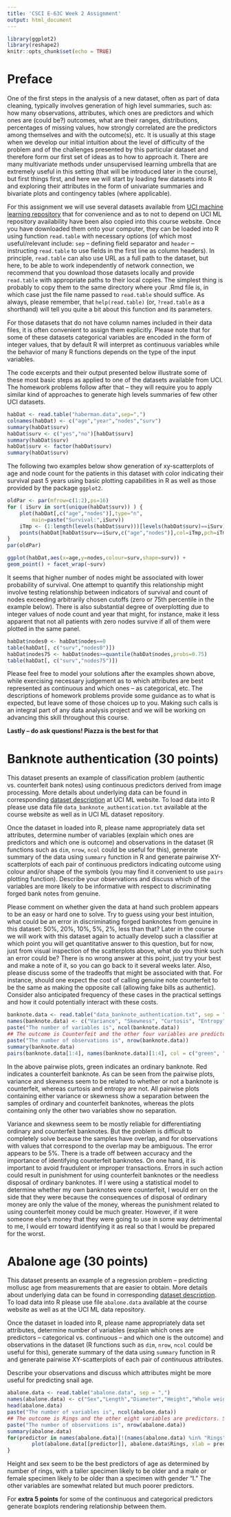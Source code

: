 ```yaml
---
title: 'CSCI E-63C Week 2 Assignment'
output: html_document
---
```


```r
library(ggplot2)
library(reshape2)
knitr::opts_chunk$set(echo = TRUE)
```

# Preface

One of the first steps in the analysis of a new dataset, often as part of data cleaning, typically involves generation of high level summaries, such as: how many observations, attributes, which ones are predictors and which ones are (could be?) outcomes, what are their ranges, distributions, percentages of missing values, how strongly correlated are the predictors among themselves and with the outcome(s), etc.  It is usually at this stage when we develop our initial intuition about the level of difficulty of the problem and of the challenges presented by this particular dataset and therefore form our first set of ideas as to how to approach it.  There are many multivariate methods under unsupervised learning umbrella that are extremely useful in this setting (that will be introduced later in the course), but first things first, and here we will start by loading few datasets into R and exploring their attributes in the form of univariate summaries and bivariate plots and contingency tables (where applicable).

For this assignment we will use several datasets available from [UCI machine learning repository](http://archive.ics.uci.edu/ml/datasets.html) that for convenience and as to not to depend on UCI ML repository availability have been also copied into this course website. Once you have downloaded them onto your computer, they can be loaded into R using function `read.table` with necessary options (of which most useful/relevant include: `sep` -- defining field separator and `header` -- instructing `read.table` to use fields in the first line as column headers). In principle, `read.table` can also use URL as a full path to the dataset, but here, to be able to work independently of network connection, we recommend that you download those datasets locally and provide `read.table` with appropriate paths to their local copies.  The simplest thing is probably to copy them to the same directory where your .Rmd file is, in which case just the file name passed to `read.table` should suffice.  As always, please remember, that `help(read.table)` (or, `?read.table` as a shorthand) will tell you quite a bit about this function and its parameters.

For those datasets that do not have column names included in their data files, it is often convenient to assign them explicitly. Please note that for some of these datasets categorical variables are encoded in the form of integer values, that by default R will interpret as continuous variables while the behavior of many R functions depends on the type of the input variables.

The code excerpts and their output presented below illustrate some of these most basic steps as applied to one of the datasets available from UCI. The homework problems follow after that -- they will require you to apply similar kind of approaches to generate high levels summaries of few other UCI datasets.

```r
habDat <- read.table("haberman.data",sep=",")
colnames(habDat) <- c("age","year","nodes","surv")
summary(habDat$surv)
habDat$surv <- c("yes","no")[habDat$surv]
summary(habDat$surv)
habDat$surv <- factor(habDat$surv)
summary(habDat$surv)
```

The following two examples below show generation of xy-scatterplots of age and node count for the patients in this dataset with color indicating their survival past 5 years using basic plotting capabilities in R as well as those provided by the package `ggplot2`.

```r
oldPar <- par(mfrow=c(1:2),ps=16)
for ( iSurv in sort(unique(habDat$surv)) ) {
    plot(habDat[,c("age","nodes")],type="n",
        main=paste("Survival:",iSurv))
    iTmp <- (1:length(levels(habDat$surv)))[levels(habDat$surv)==iSurv]
    points(habDat[habDat$surv==iSurv,c("age","nodes")],col=iTmp,pch=iTmp)
}
par(oldPar)
```

```r
ggplot(habDat,aes(x=age,y=nodes,colour=surv,shape=surv)) + 
geom_point() + facet_wrap(~surv)
```

It seems that higher number of nodes might be associated with lower probability of survival. One attempt to quantify this relationship might involve testing relationship between indicators of survival and count of nodes exceeding arbitrarily chosen cutoffs (zero or 75th percentile in the example below). There is also substantial degree of overplotting due to integer values of node count and year that might, for instance, make it less apparent that not all patients with zero nodes survive if all of them were plotted in the same panel.  

```r
habDat$nodes0 <- habDat$nodes==0
table(habDat[, c("surv","nodes0")])
habDat$nodes75 <- habDat$nodes>=quantile(habDat$nodes,probs=0.75)
table(habDat[, c("surv","nodes75")])
```

Please feel free to model your solutions after the examples shown above, while exercising necessary judgement as to which attributes are best represented as continuous and which ones -- as categorical, etc.  The descriptions of homework problems provide some guidance as to what is expected, but leave some of those choices up to you. Making such calls is an integral part of any data analysis project and we will be working on advancing this skill throughout
this course.

**Lastly -- do ask questions!  Piazza is the best for that**

# Banknote authentication (30 points)

This dataset presents an example of classification problem (authentic vs. counterfeit bank notes) using continuous predictors derived from image processing. More details about underlying data can be found in corresponding [dataset description](http://archive.ics.uci.edu/ml/datasets/banknote+authentication) at UCI ML website. To load data into R please use data file `data_banknote_authentication.txt` available at the course website as well as in UCI ML dataset repository.

Once the dataset in loaded into R, please name appropriately data set attributes, determine number of variables (explain which ones are predictors and which one is outcome) and observations in the dataset (R functions such as `dim`, `nrow`, `ncol` could be useful for this), generate summary of the data using `summary` function in R and generate pairwise XY-scatterplots of each pair of continuous predictors indicating outcome using colour and/or shape of the symbols (you may find it convenient to use `pairs` plotting function). Describe your observations and discuss which of the variables are more likely to be informative with respect to discriminating forged bank notes from genuine.

Please comment on whether given the data at hand such problem appears to be an easy or hard one to solve.  Try to guess using your best intuition, what could be an error in discriminating forged banknotes from genuine  in this dataset: 50%, 20%, 10%, 5%, 2%, less than that?  Later in the course we will work with this dataset again to actually develop such a classifier at which point you will get quantitative answer to this question, but for now, just from visual inspection of the scatterplots above, what do you think such an error could be?  There is no wrong answer at this point, just try your best and make a note of it, so you can go back to it several weeks later.  Also, please discuss some of the tradeoffs that might be associated with that. For instance, should one expect the cost of calling genuine note counterfeit to be the same as making the opposite call (allowing fake bills as authentic).  Consider also anticipated frequency of these cases in the practical settings and how it could potentially interact with these costs.

```r
banknote.data <- read.table("data_banknote_authentication.txt", sep = ",")
names(banknote.data) <- c("Variance", "Skewness", "Curtosis", "Entropy", "Counterfeit")
paste("The number of variables is", ncol(banknote.data))
## The outcome is Counterfeit and the other four variables are predictors.
paste("The number of observations is", nrow(banknote.data))
summary(banknote.data)
pairs(banknote.data[1:4], names(banknote.data)[1:4], col = c("green", "red")[banknote.data$Counterfeit + 1], main = "Relation of Banknote Image Measurements to Counterfeit Status")

```

In the above pairwise plots, green indicates an ordinary banknote.  Red indicates a counterfeit banknote.  As can be seen from the pairwise plots, variance and skewness seem to be related to whether or not a banknote is counterfeit, whereas curtosis and entropy are not.  All pairwise plots containing either variance or skewness show a separation between the samples of ordinary and counterfeit banknotes, whereas the plots containing only the other two variables show no separation.

Variance and skewness seem to be mostly reliable for differentiating ordinary and counterfeit banknotes.  But the problem is difficult to completely solve because the samples have overlap, and for observations with values that correspond to the overlap may be ambiguous.  The error appears to be 5%.  There is a trade off between accuracy and the importance of identifying counterfeit banknotes.  On one hand, it is important to avoid fraudulent or improper transactions.  Errors in such action could result in punishment for using counterfeit banknotes or the needless disposal of ordinary banknotes.  If I were using a statistical model to determine whether my own banknotes were counterfeit, I would err on the side that they were because the consequences of disposal of ordinary money are only the value of the money, whereas the punishment related to using counterfeit money could be much greater.  However, if it were someone else's money that they were going to use in some way detrimental to me, I would err toward identifying it as real so that I would be prepared for the worst.

# Abalone age (30 points)

This dataset presents an example of a regression problem -- predicting mollusc age from measurements that are easier to obtain. More details about underlying data can be found in corresponding [dataset description](http://archive.ics.uci.edu/ml/datasets/Abalone). To load data into R please use file `abalone.data` available at the course website as well as at the UCI ML data repository.

Once the dataset in loaded into R, please name appropriately data set attributes, determine number of variables (explain which ones are predictors -- categorical vs. continuous -- and which one is the outcome) and observations in the dataset (R functions such as `dim`, `nrow`, `ncol` could be useful for this), generate summary of the data using `summary` function in R and generate pairwise XY-scatterplots of each pair of *continuous* attributes.

Describe your observations and discuss which attributes might be more useful for predicting snail age.

```r
abalone.data <- read.table("abalone.data", sep = ",")
names(abalone.data) <- c("Sex","Length","Diameter","Height","Whole weight","Shucked weight", "Viscera weight","Shell weight","Rings")
head(abalone.data)
paste("The number of variables is", ncol(abalone.data))
## The outcome is Rings and the other eight variables are predictors. Sex is categorical and the other predictors are continuous.
paste("The number of observations is", nrow(abalone.data))
summary(abalone.data)
for(predictor in names(abalone.data)[!(names(abalone.data) %in% "Rings")]) {
        plot(abalone.data[[predictor]], abalone.data$Rings, xlab = predictor, ylab = "Rings")
}


```

Height and sex seem to be the best predictors of age as determined by number of rings, with a taller specimen likely to be older and a male or female specimen likely to be older than a specimen with gender "I."  The other variables are somewhat related but much poorer predictors.

For **extra 5 points** for some of the continuous and
categorical predictors generate boxplots rendering relationship between them.
